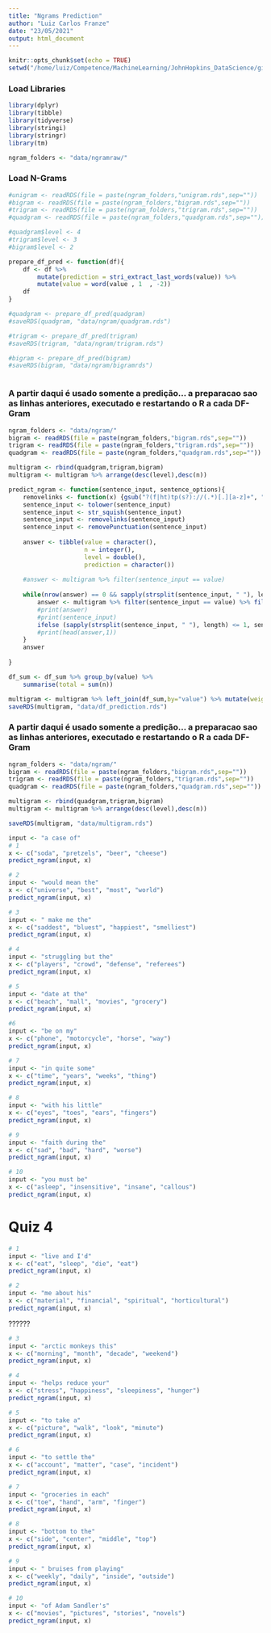 ```yaml
---
title: "Ngrams Prediction"
author: "Luiz Carlos Franze"
date: "23/05/2021"
output: html_document
---
```


```r
knitr::opts_chunk$set(echo = TRUE)
setwd("/home/luiz/Competence/MachineLearning/JohnHopkins_DataScience/git_temp/CourseAssignment10")
```



### Load Libraries

```r
library(dplyr)
library(tibble)
library(tidyverse)
library(stringi)
library(stringr)
library(tm)
```



```r
ngram_folders <- "data/ngramraw/"
```



### Load N-Grams


```r
#unigram <- readRDS(file = paste(ngram_folders,"unigram.rds",sep=""))
#bigram <- readRDS(file = paste(ngram_folders,"bigram.rds",sep=""))
#trigram <- readRDS(file = paste(ngram_folders,"trigram.rds",sep=""))
#quadgram <- readRDS(file = paste(ngram_folders,"quadgram.rds",sep=""))
```

```r
#quadgram$level <- 4
#trigram$level <- 3
#bigram$level <- 2
```


```r
prepare_df_pred <- function(df){
    df <- df %>% 
        mutate(prediction = stri_extract_last_words(value)) %>%
        mutate(value = word(value , 1  , -2))
    df
}

#quadgram <- prepare_df_pred(quadgram)
#saveRDS(quadgram, "data/ngram/quadgram.rds")

#trigram <- prepare_df_pred(trigram)
#saveRDS(trigram, "data/ngram/trigram.rds")

#bigram <- prepare_df_pred(bigram)
#saveRDS(bigram, "data/ngram/bigramrds")



```

### A partir daqui é usado somente a predição... a preparacao sao as linhas anteriores, executado e restartando o R a cada DF-Gram

```r
ngram_folders <- "data/ngram/"
bigram <- readRDS(file = paste(ngram_folders,"bigram.rds",sep=""))
trigram <- readRDS(file = paste(ngram_folders,"trigram.rds",sep=""))
quadgram <- readRDS(file = paste(ngram_folders,"quadgram.rds",sep=""))
```



```r
multigram <- rbind(quadgram,trigram,bigram)
multigram <- multigram %>% arrange(desc(level),desc(n))
```



```r
predict_ngram <- function(sentence_input, sentence_options){
    removelinks <- function(x) {gsub("?(f|ht)tp(s?)://(.*)[.][a-z]+", "", x)}
    sentence_input <- tolower(sentence_input)
    sentence_input <- str_squish(sentence_input)
    sentence_input <- removelinks(sentence_input)
    sentence_input <- removePunctuation(sentence_input)
    
    answer <- tibble(value = character(),
                     n = integer(),
                     level = double(),
                     prediction = character())
    
    #answer <- multigram %>% filter(sentence_input == value)
    
    while(nrow(answer) == 0 && sapply(strsplit(sentence_input, " "), length) > 0){
        answer <- multigram %>% filter(sentence_input == value) %>% filter(prediction %in% sentence_options)
        #print(answer)
        #print(sentence_input)
        ifelse (sapply(strsplit(sentence_input, " "), length) <= 1, sentence_input <- "", sentence_input <- sub(".+? ", "", sentence_input))
        #print(head(answer,1))
    }
    answer
    
}
```


```r
df_sum <- df_sum %>% group_by(value) %>%
    summarise(total = sum(n))
```


```r
multigram <- multigram %>% left_join(df_sum,by="value") %>% mutate(weight=n/total) %>% select(value,level,weight,prediction)
saveRDS(multigram, "data/df_prediction.rds")
```

### A partir daqui é usado somente a predição... a preparacao sao as linhas anteriores, executado e restartando o R a cada DF-Gram

```r
ngram_folders <- "data/ngram/"
bigram <- readRDS(file = paste(ngram_folders,"bigram.rds",sep=""))
trigram <- readRDS(file = paste(ngram_folders,"trigram.rds",sep=""))
quadgram <- readRDS(file = paste(ngram_folders,"quadgram.rds",sep=""))
```



```r
multigram <- rbind(quadgram,trigram,bigram)
multigram <- multigram %>% arrange(desc(level),desc(n))
```



```r
saveRDS(multigram, "data/multigram.rds")
```



```r
input <- "a case of"
# 1
x <- c("soda", "pretzels", "beer", "cheese")
predict_ngram(input, x)
```

```r
# 2
input <- "would mean the"
x <- c("universe", "best", "most", "world")
predict_ngram(input, x)
```

```r
# 3
input <- " make me the"
x <- c("saddest", "bluest", "happiest", "smelliest")
predict_ngram(input, x)
```

```r
# 4
input <- "struggling but the"
x <- c("players", "crowd", "defense", "referees")
predict_ngram(input, x)
```

```r
# 5
input <- "date at the"
x <- c("beach", "mall", "movies", "grocery")
predict_ngram(input, x)
```

```r
#6
input <- "be on my"
x <- c("phone", "motorcycle", "horse", "way")
predict_ngram(input, x)
```

```r
# 7
input <- "in quite some"
x <- c("time", "years", "weeks", "thing")
predict_ngram(input, x)
```

```r
# 8
input <- "with his little"
x <- c("eyes", "toes", "ears", "fingers")
predict_ngram(input, x)
```

```r
# 9
input <- "faith during the"
x <- c("sad", "bad", "hard", "worse")
predict_ngram(input, x)
```

```r
# 10
input <- "you must be"
x <- c("asleep", "insensitive", "insane", "callous")
predict_ngram(input, x)
```



# Quiz 4

```r
# 1
input <- "live and I'd"
x <- c("eat", "sleep", "die", "eat")
predict_ngram(input, x)
```


```r
# 2
input <- "me about his"
x <- c("material", "financial", "spiritual", "horticultural")
predict_ngram(input, x)
```
??????

```r
# 3
input <- "arctic monkeys this"
x <- c("morning", "month", "decade", "weekend")
predict_ngram(input, x)
```


```r
# 4
input <- "helps reduce your"
x <- c("stress", "happiness", "sleepiness", "hunger")
predict_ngram(input, x)
```


```r
# 5
input <- "to take a"
x <- c("picture", "walk", "look", "minute")
predict_ngram(input, x)
```


```r
# 6
input <- "to settle the"
x <- c("account", "matter", "case", "incident")
predict_ngram(input, x)
```


```r
# 7
input <- "groceries in each"
x <- c("toe", "hand", "arm", "finger")
predict_ngram(input, x)
```


```r
# 8
input <- "bottom to the"
x <- c("side", "center", "middle", "top")
predict_ngram(input, x)
```


```r
# 9
input <- " bruises from playing"
x <- c("weekly", "daily", "inside", "outside")
predict_ngram(input, x)
```


```r
# 10
input <- "of Adam Sandler's"
x <- c("movies", "pictures", "stories", "novels")
predict_ngram(input, x)
```







